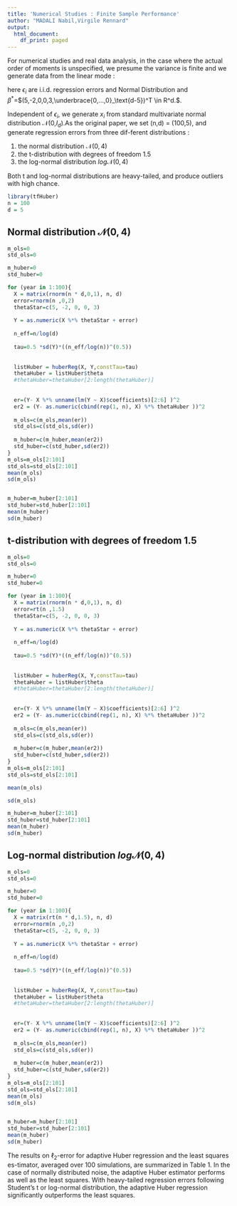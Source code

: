 ```yaml
---
title: 'Numerical Studies : Finite Sample Performance'
author: "MADALI Nabil,Virgile Rennard"
output:
  html_document:
    df_print: paged
---
```

For  numerical  studies  and  real  data  analysis,  in  the  case  where  the  actual  order of  moments  is  unspecified,  we  presume the  variance  is  finite  and we generate data from the linear mode :
\begin{equation}
            
            y_i=< x_i,\beta^*>  +\epsilon_i \qquad i=1,..,n
\end{equation}
        
 here $\epsilon_i$ are i.i.d.  regression errors and 
Normal Distribution and $\beta^*$=$(5,-2,0,0,3,\underbrace{0,...,0}_\text{d-5})^T  \in R^d.$. 

Independent of $\epsilon_i$, we generate $x_i$ from standard multivariate normal distribution $\mathcal{N}$(0,$I_d$).As the original paper, we set (n,d) = (100,5), and generate regression errors from three dif-ferent distributions :

1.  the normal distribution $\mathcal{N}(0,4)$
2.  the  t-distribution with degrees of freedom 1.5
3.  the log-normal distribution $log\mathcal{N}(0,4)$

Both t and log-normal distributions are heavy-tailed, and produce outliers with high chance.

```r
library(tfHuber)
n = 100
d = 5
```

## Normal distribution $\mathcal{N}(0,4)$


```r

m_ols=0
std_ols=0

m_huber=0
std_huber=0

for (year in 1:100){
  X = matrix(rnorm(n * d,0,1), n, d) 
  error=rnorm(n ,0,2)
  thetaStar=c(5, -2, 0, 0, 3)
  
  Y = as.numeric(X %*% thetaStar + error)
  
  n_eff=n/log(d)
    
  tau=0.5 *sd(Y)*((n_eff/log(n))^(0.5))
 
  
  listHuber = huberReg(X, Y,constTau=tau)
  thetaHuber = listHuber$theta
  #thetaHuber=thetaHuber[2:length(thetaHuber)]
  
  
  er=(Y- X %*% unname(lm(Y ~ X)$coefficients)[2:6] )^2
  er2 = (Y- as.numeric(cbind(rep(1, n), X) %*% thetaHuber ))^2
  
  m_ols=c(m_ols,mean(er))
  std_ols=c(std_ols,sd(er))
  
  m_huber=c(m_huber,mean(er2))
  std_huber=c(std_huber,sd(er2))
}
m_ols=m_ols[2:101]
std_ols=std_ols[2:101]
mean(m_ols)
sd(m_ols)


m_huber=m_huber[2:101]
std_huber=std_huber[2:101]
mean(m_huber)
sd(m_huber)

```

##  t-distribution with degrees of freedom 1.5

```r
m_ols=0
std_ols=0

m_huber=0
std_huber=0

for (year in 1:100){
  X = matrix(rnorm(n * d,0,1), n, d) 
  error=rt(n ,1.5)
  thetaStar=c(5, -2, 0, 0, 3)
  
  Y = as.numeric(X %*% thetaStar + error)
  
  n_eff=n/log(d)
    
  tau=0.5 *sd(Y)*((n_eff/log(n))^(0.5))
 
  
  listHuber = huberReg(X, Y,constTau=tau)
  thetaHuber = listHuber$theta
  #thetaHuber=thetaHuber[2:length(thetaHuber)]
  
  
  er=(Y- X %*% unname(lm(Y ~ X)$coefficients)[2:6] )^2
  er2 = (Y- as.numeric(cbind(rep(1, n), X) %*% thetaHuber ))^2
  
  m_ols=c(m_ols,mean(er))
  std_ols=c(std_ols,sd(er))
  
  m_huber=c(m_huber,mean(er2))
  std_huber=c(std_huber,sd(er2))
}
m_ols=m_ols[2:101]
std_ols=std_ols[2:101]

mean(m_ols)

sd(m_ols)

m_huber=m_huber[2:101]
std_huber=std_huber[2:101]
mean(m_huber)
sd(m_huber)
```

## Log-normal distribution $log\mathcal{N}(0,4)$

```r

m_ols=0
std_ols=0

m_huber=0
std_huber=0

for (year in 1:100){
  X = matrix(rt(n * d,1.5), n, d) 
  error=rnorm(n ,0,2)
  thetaStar=c(5, -2, 0, 0, 3)
  
  Y = as.numeric(X %*% thetaStar + error)
  
  n_eff=n/log(d)
    
  tau=0.5 *sd(Y)*((n_eff/log(n))^(0.5))
 
  
  listHuber = huberReg(X, Y,constTau=tau)
  thetaHuber = listHuber$theta
  #thetaHuber=thetaHuber[2:length(thetaHuber)]
  
  
  er=(Y- X %*% unname(lm(Y ~ X)$coefficients)[2:6] )^2
  er2 = (Y- as.numeric(cbind(rep(1, n), X) %*% thetaHuber ))^2
  
  m_ols=c(m_ols,mean(er))
  std_ols=c(std_ols,sd(er))
  
  m_huber=c(m_huber,mean(er2))
  std_huber=c(std_huber,sd(er2))
}
m_ols=m_ols[2:101]
std_ols=std_ols[2:101]
mean(m_ols)
sd(m_ols)


m_huber=m_huber[2:101]
std_huber=std_huber[2:101]
mean(m_huber)
sd(m_huber)

```

The  results  on $\ell_2$-error  for  adaptive  Huber  regression  and  the  least  squares  es-timator,  averaged over 100 simulations,  are summarized in Table 1.  In the case of normally distributed noise, the adaptive Huber estimator performs as well as the least squares.  With heavy-tailed regression errors following Student’s t or log-normal distribution, the adaptive Huber regression significantly outperforms the least squares.